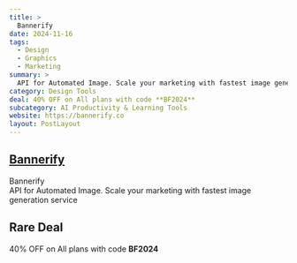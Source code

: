 ```yaml
---
title: >
  Bannerify
date: 2024-11-16
tags:
  - Design
  - Graphics
  - Marketing
summary: >
  API for Automated Image. Scale your marketing with fastest image generation service
category: Design Tools
deal: 40% OFF on All plans with code **BF2024**
subcategory: AI Productivity & Learning Tools
website: https://bannerify.co
layout: PostLayout
---
```


## [Bannerify](https://bannerify.co)

Bannerify <br/>
API for Automated Image. Scale your marketing with fastest image generation service

## Rare Deal

40% OFF on All plans with code **BF2024**
